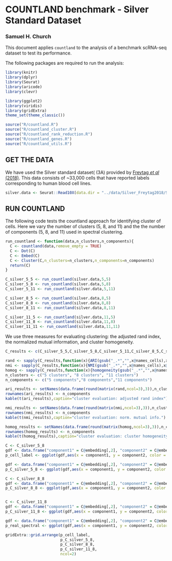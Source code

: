 # COUNTLAND benchmark - Silver Standard Dataset
### Samuel H. Church

This document applies `countland` to the analysis of a benchmark scRNA-seq dataset to test its performance.

The following packages are required to run the analysis:

```r
library(knitr)
library(dplyr)
library(Seurat)
library(aricode)
library(clevr)

library(ggplot2)
library(viridis)
library(gridExtra)
theme_set(theme_classic())
```

```r
source("R/countland.R")
source("R/countland_cluster.R")
source("R/countland_rank_reduction.R")
source("R/countland_genes.R")
source("R/countland_utils.R")
```

## GET THE DATA

We have used the Silver standard dataset( (3A) provided by [Freytag _et al_ (2018)](10.12688/f1000research.15809.2). This data consists of ~33,000 cells that have reported labels corresponding to human blood cell lines.

```r
silver.data <- Seurat::Read10X(data.dir = "../data/Silver_Freytag2018/SilverDataset3a_Freytag2018")
```

## RUN COUNTLAND

The following code tests the countland approach for identifying cluster of cells. Here we vary the number of clusters (5, 8, and 11) and the  the number of components (5, 8, and 11) used in spectral clustering.

```r
run_countland <- function(data,n_clusters,n_components){
  C <- countland(data,remove_empty = TRUE)
  C <- Dot(C)
  C <- Embed(C)
  C <- Cluster(C,n_clusters=n_clusters,n_components=n_components)
  return(C)
}
```

```r
C_silver_5_5 <- run_countland(silver.data,5,5)
C_silver_5_8 <- run_countland(silver.data,5,8)
C_silver_5_11 <- run_countland(silver.data,5,11)

C_silver_8_5 <- run_countland(silver.data,8,5)
C_silver_8_8 <- run_countland(silver.data,8,8)
C_silver_8_11 <- run_countland(silver.data,8,11)

C_silver_11_5 <- run_countland(silver.data,11,5)
C_silver_11_8 <- run_countland(silver.data,11,8)
C_silver_11_11 <- run_countland(silver.data,11,11)
```

We use three measures for evaluating clustering: the adjusted rand index, the normalized mutual information, and cluster homogeneity.

```r
C_results <- c(C_silver_5_5,C_silver_5_8,C_silver_5_11,C_silver_8_5,C_silver_8_8,C_silver_8_11,C_silver_11_5,C_silver_11_8,C_silver_11_11)

rand <- sapply(C_results,function(x){ARI(gsub("_.*","",x@names_cells),x@cluster_labels)})
nmi <- sapply(C_results,function(x){NMI(gsub("_.*","",x@names_cells),x@cluster_labels)})
homog <- sapply(C_results,function(x){homogeneity(gsub("_.*","",x@names_cells),x@cluster_labels)})
n_clusters <- c("5 clusters", "8 clusters", "11 clusters")
n_components <- c("5 components","8 components","11 components")

ari_results <- setNames(data.frame(round(matrix(rand,ncol=3),3)),n_clusters)
rownames(ari_results) <- n_components
kable(t(ari_results),caption="cluster evaluation: adjusted rand index")

nmi_results <- setNames(data.frame(round(matrix(nmi,ncol=3),3)),n_clusters)
rownames(nmi_results) <- n_components
kable(t(nmi_results),caption="cluster evaluation: norm. mutual info.")

homog_results <- setNames(data.frame(round(matrix(homog,ncol=3),3)),n_clusters)
rownames(homog_results) <- n_components
kable(t(homog_results),caption="cluster evaluation: cluster homogeneity")
```

```r
C <- C_silver_5_8
gdf <- data.frame("component1" = C@embedding[,2], "component2" = C@embedding[,3],  "label" = gsub("_.*","",C@names_cells))
p_cell_label <- ggplot(gdf,aes(x = component1, y = component2, color = label)) + geom_point(size=1) + scale_color_manual(values=viridis::plasma(n=length(unique(gdf$label)))) + theme(legend.position="none") + ggtitle("cell labels")

gdf <- data.frame("component1" = C@embedding[,2], "component2" = C@embedding[,3],  "cluster" = as.character(C@cluster_labels))
p_C_silver_5_8 <- ggplot(gdf,aes(x = component1, y = component2, color = cluster)) + geom_point(size=1) + scale_color_manual(values=viridis::viridis(n=length(unique(C@cluster_labels)))) + theme(legend.position="none") + ggtitle("5 clusters, 8 components")

C <- C_silver_8_8
gdf <- data.frame("component1" = C@embedding[,2], "component2" = C@embedding[,3],  "cluster" = as.character(C@cluster_labels))
p_C_silver_8_8 <- ggplot(gdf,aes(x = component1, y = component2, color = cluster)) + geom_point(size=1) + scale_color_manual(values=viridis::viridis(n=length(unique(C@cluster_labels)))) + theme(legend.position="none") + ggtitle("8 clusters, 8 components")


C <- C_silver_11_8
gdf <- data.frame("component1" = C@embedding[,2], "component2" = C@embedding[,3],  "cluster" = as.character(C@cluster_labels))
p_C_silver_11_8 <- ggplot(gdf,aes(x = component1, y = component2, color = cluster)) + geom_point(size=1) + scale_color_manual(values=viridis::viridis(n=length(unique(C@cluster_labels)))) + theme(legend.position="none") + ggtitle("11 clusters, 8 components")

gdf <- data.frame("component1" = C@embedding[,2], "component2" = C@embedding[,3],  "cluster" = as.character(gsub("_.*","",C@names_cells)))
p_real_spectral <- ggplot(gdf,aes(x = component1, y = component2, color = cluster)) + geom_point(size=1) + scale_color_brewer(palette="Paired") + theme(legend.position="none")

gridExtra::grid.arrange(p_cell_label,
                        p_C_silver_5_8,
                        p_C_silver_8_8,
                        p_C_silver_11_8,
                        ncol=2)
```
